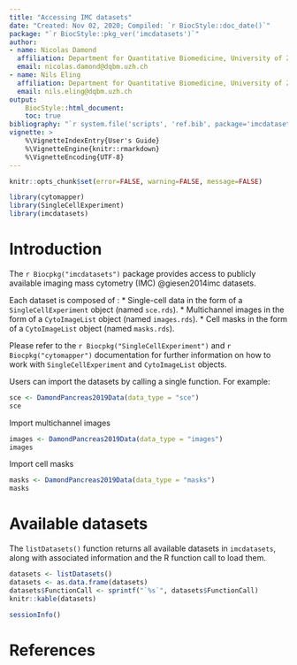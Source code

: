 ```yaml
---
title: "Accessing IMC datasets"
date: "Created: Nov 02, 2020; Compiled: `r BiocStyle::doc_date()`"
package: "`r BiocStyle::pkg_ver('imcdatasets')`"
author:
- name: Nicolas Damond
  affiliation: Department for Quantitative Biomedicine, University of Zurich
  email: nicolas.damond@dqbm.uzh.ch
- name: Nils Eling
  affiliation: Department for Quantitative Biomedicine, University of Zurich
  email: nils.eling@dqbm.uzh.ch
output:
    BiocStyle::html_document:
    toc: true
bibliography: "`r system.file('scripts', 'ref.bib', package='imcdatasets')`"
vignette: >
    %\VignetteIndexEntry{User's Guide}
    %\VignetteEngine{knitr::rmarkdown}
    %\VignetteEncoding{UTF-8}
---
```


```r
knitr::opts_chunk$set(error=FALSE, warning=FALSE, message=FALSE)
```

```r
library(cytomapper)
library(SingleCellExperiment)
library(imcdatasets)
```

# Introduction

The `r Biocpkg("imcdatasets")` package provides access to publicly available
imaging mass cytometry (IMC) @giesen2014imc datasets.  

Each dataset is composed of :
* Single-cell data in the form of a `SingleCellExperiment` object (named 
`sce.rds`).
* Multichannel images in the form of a `CytoImageList` object (named 
`images.rds`).
* Cell masks in the form of a `CytoImageList` object (named `masks.rds`).

Please refer to the `r Biocpkg("SingleCellExperiment")` and 
`r Biocpkg("cytomapper")` documentation for further information on how to work
with `SingleCellExperiment` and `CytoImageList` objects.

Users can import the datasets by calling a single function. For example:  

```r
sce <- DamondPancreas2019Data(data_type = "sce")
sce
```

Import multichannel images

```r
images <- DamondPancreas2019Data(data_type = "images")
images
```

Import cell masks

```r
masks <- DamondPancreas2019Data(data_type = "masks")
masks
```


# Available datasets

The `listDatasets()` function returns all available datasets in 
`imcdatasets`, along with associated information and the R function
call to load them.

```r
datasets <- listDatasets()
datasets <- as.data.frame(datasets)
datasets$FunctionCall <- sprintf("`%s`", datasets$FunctionCall)
knitr::kable(datasets)
```


```r
sessionInfo()
```


# References